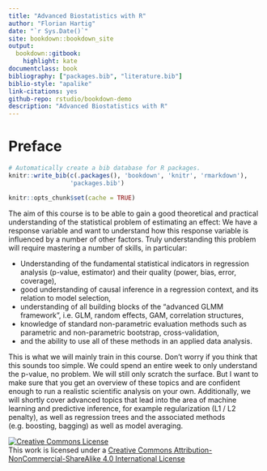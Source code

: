 ```yaml
--- 
title: "Advanced Biostatistics with R"
author: "Florian Hartig"
date: "`r Sys.Date()`"
site: bookdown::bookdown_site
output: 
  bookdown::gitbook:
    highlight: kate
documentclass: book
bibliography: ["packages.bib", "literature.bib"]
biblio-style: "apalike"
link-citations: yes
github-repo: rstudio/bookdown-demo
description: "Advanced Biostatistics with R"
---
```



# Preface {#preface}

```{=html}
<!-- Put this here (right after the first markdown headline) and only here for each document! -->
<script src="./scripts/multipleChoice.js"></script>
```

```r
# Automatically create a bib database for R packages.
knitr::write_bib(c(.packages(), 'bookdown', 'knitr', 'rmarkdown'),
                 'packages.bib')

knitr::opts_chunk$set(cache = TRUE)
``` 

The aim of this course is to be able to gain a good theoretical and practical understanding of the statistical problem of estimating an effect: We have a response variable and want to understand how this response variable is influenced by a number of other factors. Truly understanding this problem will require mastering a number of skills, in particular: 

* Understanding of the fundamental statistical indicators in regression analysis (p-value, estimator) and their quality (power, bias, error, coverage),
* good understanding of causal inference in a regression context, and its relation to model selection,
* understanding of all building blocks of the "advanced GLMM framework", i.e. GLM, random effects, GAM, correlation structures,
* knowledge of standard non-parametric evaluation methods such as parametric and non-parametric bootstrap, cross-validation,
* and the ability to use all of these methods in an applied data analysis. 

This is what we will mainly train in this course. Don't worry if you think that this sounds too simple. We could spend an entire week to only understand the p-value, no problem. We will still only scratch the surface. But I want to make sure that you get an overview of these topics and are confident enough to run a realistic scientific analysis on your own. Additionally, we will shortly cover advanced topics that lead into the area of machine learning and predictive inference, for example regularization (L1 / L2 penalty), as well as regression trees and the associated methods (e.g. boosting, bagging) as well as model averaging.

```{=html}
<a rel="license" href="http://creativecommons.org/licenses/by-nc-sa/4.0/"><img alt="Creative Commons License" style="border-width:0" src="https://i.creativecommons.org/l/by-nc-sa/4.0/88x31.png" /></a><br />This work is licensed under a <a rel="license" href="http://creativecommons.org/licenses/by-nc-sa/4.0/">Creative Commons Attribution-NonCommercial-ShareAlike 4.0 International License</a>
```

